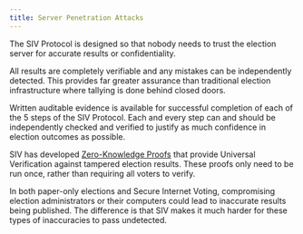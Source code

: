 ```yaml
---
title: Server Penetration Attacks
---
```


The SIV Protocol is designed so that nobody needs to trust the election server for accurate results or confidentiality.

All results are completely verifiable and any mistakes can be independently detected. This provides far greater assurance than traditional election infrastructure where tallying is done behind closed doors.

Written auditable evidence is available for successful completion of each of the 5 steps of the SIV Protocol. Each and every step can and should be independently checked and verified to justify as much confidence in election outcomes as possible.

SIV has developed [Zero-Knowledge Proofs](https://www.youtube.com/clip/UgkxqM23U7EUgdW2C3zGGqO9-ujxi8D9EsAg) that provide Universal Verification against tampered election results. These proofs only need to be run once, rather than requiring all voters to verify.

In both paper-only elections and Secure Internet Voting, compromising election administrators or their computers could lead to inaccurate results being published. The difference is that SIV makes it much harder for these types of inaccuracies to pass undetected.
